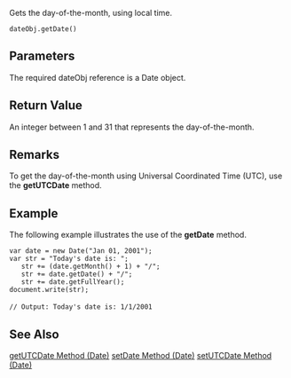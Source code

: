 Gets the day-of-the-month, using local time.

 dateObj.getDate() 
==Parameters==
The required dateObj reference is a Date object.


==Return Value==
An integer between 1 and 31 that represents the day-of-the-month.


==Remarks==
To get the day-of-the-month using Universal Coordinated Time (UTC), use the '''getUTCDate''' method.


==Example==
The following example illustrates the use of the '''getDate''' method.

 var date = new Date("Jan 01, 2001");
 var str = "Today's date is: ";
    str += (date.getMonth() + 1) + "/";
    str += date.getDate() + "/";
    str += date.getFullYear();
 document.write(str);
 
 // Output: Today's date is: 1/1/2001

==See Also==

              

              

              
[[javascript/Date/getUTCDate|getUTCDate Method (Date)]]
[[javascript/Date/setDate|setDate Method (Date)]]
[[javascript/Date/setUTCDate|setUTCDate Method (Date)]]
